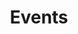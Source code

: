 ---
title: Events
sidebarTitle: The event object
description: Events describe the specific events available to your customers. Events are programmed within `Calendars`.
openapi-schema: event
---